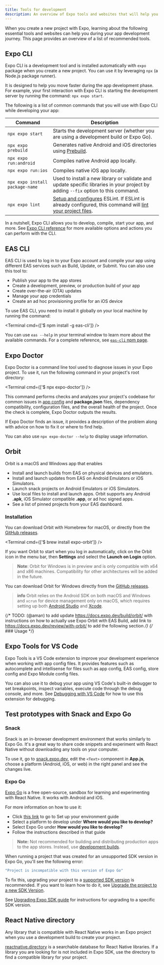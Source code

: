 ```yaml
---
title: Tools for development
description: An overview of Expo tools and websites that will help you during various aspects of your project-building journey.
---
```




When you create a new project with Expo, learning about the following essential tools and websites can help you during your app development journey. This page provides an overview of a list of recommended tools.

## Expo CLI

Expo CLI is a development tool and is installed automatically with `expo` package when you create a new project. You can use it by leveraging `npx` (a Node.js package runner).

It is designed to help you move faster during the app development phase. For example, your first interaction with Expo CLI is starting the development server by running the command: `npx expo start`.

The following is a list of common commands that you will use with Expo CLI while developing your app:

| Command                         | Description                                                                                                                                                      |
| ------------------------------- | ---------------------------------------------------------------------------------------------------------------------------------------------------------------- |
| `npx expo start`                | Starts the development server (whether you are using a development build or Expo Go).                                                                            |
| `npx expo prebuild`             | Generates native Android and iOS directories using [Prebuild](/workflow/prebuild/).                                                                              |
| `npx expo run:android`          | Compiles native Android app locally.                                                                                                                             |
| `npx expo run:ios`              | Compiles native iOS app locally.                                                                                                                                 |
| `npx expo install package-name` | Used to install a new library or validate and update specific libraries in your project by adding `--fix` option to this command.                                |
| `npx expo lint`                 | [Setup and configures](/guides/using-eslint/) ESLint. If ESLint is already configured, this command will [lint your project files](/guides/using-eslint/#usage). |

In a nutshell, Expo CLI allows you to develop, compile, start your app, and more. See [Expo CLI reference](/more/expo-cli/) for more available options and actions you can perform with the CLI.

## EAS CLI

EAS CLI is used to log in to your Expo account and compile your app using different EAS services such as Build, Update, or Submit. You can also use this tool to:

- Publish your app to the app stores
- Create a development, preview, or production build of your app
- Create over-the-air (OTA) updates
- Manage your app credentials
- Create an ad hoc provisioning profile for an iOS device

To use EAS CLI, you need to install it globally on your local machine by running the command:

<Terminal cmd={['$ npm install -g eas-cli']} />

You can use `eas --help` in your terminal window to learn more about the available commands. For a complete reference, see [`eas-cli` npm page](https://www.npmjs.com/package/eas-cli).

## Expo Doctor

Expo Doctor is a command line tool used to diagnose issues in your Expo project. To use it, run the following command in your project's root directory:

<Terminal cmd={['$ npx expo-doctor']} />

This command performs checks and analyzes your project's codebase for common issues in [app config](/workflow/configuration/) and **package.json** files, dependency compatibility, configuration files, and the overall health of the project. Once the check is complete, Expo Doctor outputs the results.

If Expo Doctor finds an issue, it provides a description of the problem along with advice on how to fix it or where to find help.

You can also use `npx expo-doctor --help` to display usage information.

## Orbit

Orbit is a macOS and Windows app that enables

- Install and launch builds from EAS on physical devices and emulators.
- Install and launch updates from EAS on Android Emulators or iOS Simulators.
- Launch snack projects on Android Emulators or iOS Simulators.
- Use local files to install and launch apps. Orbit supports any Android **.apk**, iOS Simulator compatible **.app**, or ad hoc signed apps.
- See a list of pinned projects from your EAS dashboard.

<ContentSpotlight file="orbit/basic-features.mp4" />

### Installation

<Tabs>

<Tab label="macOS">

You can download Orbit with Homebrew for macOS, or directly from the [GitHub releases](https://github.com/expo/orbit/releases).

<Terminal cmd={['$ brew install expo-orbit']} />

If you want Orbit to start when you log in automatically, click on the Orbit icon in the menu bar, then **Settings** and select the **Launch on Login** option.

</Tab>

<Tab label="Windows">

> **Note**: Orbit for Windows is in preview and is only compatible with x64 and x86 machines. Compatibility for other architectures will be added in the future.

You can download Orbit for Windows directly from the [GitHub releases](https://github.com/expo/orbit/releases).

</Tab>

</Tabs>

> **info** Orbit relies on the Android SDK on both macOS and Windows and `xcrun` for device management only on macOS, which requires setting up both [Android Studio](/workflow/android-studio-emulator/) and [Xcode](/workflow/ios-simulator/).

{/* TODO: (@aman) to add update https://docs.expo.dev/build/orbit/ with instructions on how to actually use Expo Orbit with EAS Build, add link to https://docs.expo.dev/review/with-orbit/ to add the following section */}
{/* ### Usage */}

## Expo Tools for VS Code

Expo Tools is a VS Code extension to improve your development experience when working with app config files. It provides features such as autocomplete and intellisense for files such as app config, EAS config, store config and Expo Module config files.

<BoxLink
  title="Install Expo Tools VS Code extension"
  description="Use this link to install the extension or search Expo Tools directly in your VS Code editor."
  href="https://marketplace.visualstudio.com/items?itemName=expo.vscode-expo-tools"
  Icon={CodeBrowserIcon}
/>

You can also use it to debug your app using VS Code's built-in debugger to set breakpoints, inspect variables, execute code through the debug console, and more. See [Debugging with VS Code](/debugging/tools/#debugging-with-vs-code) for how to use this extension for debugging.

## Test prototypes with Snack and Expo Go

### Snack

Snack is an in-browser development environment that works similarly to Expo Go. It's a great way to share code snippets and experiment with React Native without downloading any tools on your computer.

To use it, go to [snack.expo.dev](https://snack.expo.dev/), edit the `<Text>` component in **App.js**, choose a platform (Android, iOS, or web) in the right panel and see the changes live.

### Expo Go

[Expo Go](https://expo.dev/go) is a free open-source, sandbox for learning and experimenting with React Native. It works with Android and iOS.

For more information on how to use it:

- Click [this link](/get-started/set-up-your-environment/?mode=expo-go) to go to Set up your environment guide
- Select a platform to develop under **Where would you like to develop?**
- Select Expo Go under **How would you like to develop?**
- Follow the instructions described in that guide

> **Note:** Not recommended for building and distributing production apps to the app stores. Instead, use [development builds](/get-started/set-up-your-environment/?mode=development-build).

<Collapsible summary="What if I open a project with an unsupported SDK version?">

When running a project that was created for an unsupported SDK version in Expo Go, you'll see the following error:

```sh
"Project is incompatible with this version of Expo Go"
```

To fix this, upgrading your project to a [supported SDK version](/versions/latest/#each-expo-sdk-version-depends-on-a-react-native-version) is recommended. If you want to learn how to do it, see [Upgrade the project to a new SDK Version](#how-do-i-upgrade-my-project-from).

</Collapsible>

<Collapsible summary="How do I upgrade my project from an unsupported SDK version?">

See [Upgrading Expo SDK guide](/workflow/upgrading-expo-sdk-walkthrough) for instructions for upgrading to a specific SDK version.

</Collapsible>

## React Native directory

Any library that is compatible with React Native works in an Expo project when you use a development build to create your project.

[reactnative.directory](https://reactnative.directory/) is a searchable database for React Native libraries. If a library you are looking for is not included in Expo SDK, use the directory to find a compatible library for your project.

<BoxLink
  title="Use libraries"
  description="See this guide to learn more about the difference between React Native core libraries, Expo SDK libraries, and third-party libraries. It also explains how to determine third-party library compatibility."
  href="/workflow/using-libraries/"
  Icon={BookOpen02Icon}
/>
